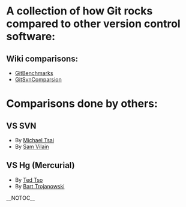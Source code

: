 = A collection of how Git rocks compared to other version control software: =
== Wiki comparisons: ==
* [[GitBenchmarks]]
* [[GitSvnComparsion]]
= Comparisons done by others: =
== VS SVN ==
* By [http://mjtsai.com/blog/2007/07/15/subversion-to-git/ Michael Tsai]
* By [http://utsl.gen.nz/talks/git-svn/intro.html Sam Vilain]
== VS Hg (Mercurial) ==
* By [http://tytso.livejournal.com/29467.html Ted Tso]
* By [http://www.jukie.net/~bart/blog/git-vs-hg Bart Trojanowski]

__NOTOC__